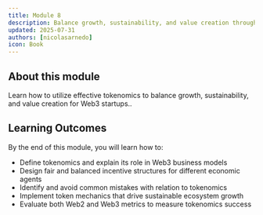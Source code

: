 ```yaml
---
title: Module 8
description: Balance growth, sustainability, and value creation through effective tokenomics design
updated: 2025-07-31
authors: [nicolasarnedo]
icon: Book
---
```


## About this module
Learn how to utilize effective tokenomics to balance growth, sustainability, and value creation for Web3 startups..

## Learning Outcomes
By the end of this module, you will learn how to:
- Define tokenomics and explain its role in Web3 business models
- Design fair and balanced incentive structures for different economic agents
- Identify and avoid common mistakes with relation to tokenomics 
- Implement token mechanics that drive sustainable ecosystem growth
- Evaluate both Web2 and Web3 metrics to measure tokenomics success
